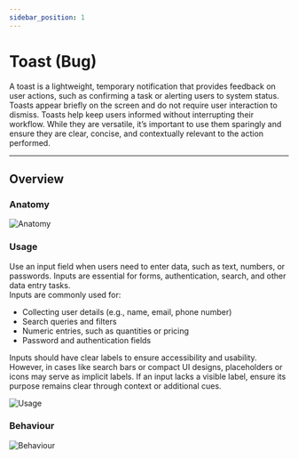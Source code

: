 ```yaml
---
sidebar_position: 1
---
```


# Toast (Bug)
A toast is a lightweight, temporary notification that provides feedback on user actions, such as confirming a task or alerting users to system status. Toasts appear briefly on the screen and do not require user interaction to dismiss.
Toasts help keep users informed without interrupting their workflow. While they are versatile, it’s important to use them sparingly and ensure they are clear, concise, and contextually relevant to the action performed.


---

## Overview

### Anatomy

![Anatomy](./img/anatomy.png)

### Usage

Use an input field when users need to enter data, such as text, numbers, or passwords. Inputs are essential for forms, authentication, search, and other data entry tasks.\
Inputs are commonly used for:

-   Collecting user details (e.g., name, email, phone number)
-   Search queries and filters
-   Numeric entries, such as quantities or pricing
-   Password and authentication fields

Inputs should have clear labels to ensure accessibility and usability. However, in cases like search bars or compact UI designs, placeholders or icons may serve as implicit labels. If an input lacks a visible label, ensure its purpose remains clear through context or additional cues.

![Usage](./img/usage.png)

### Behaviour

![Behaviour](./img/behaviour.png)
